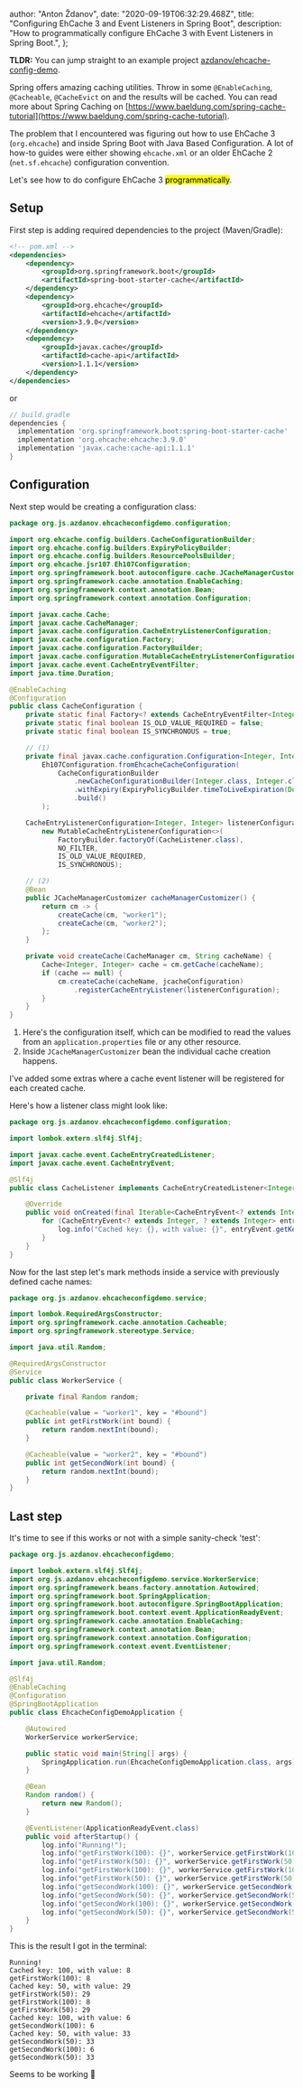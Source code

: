 
  author: "Anton Ždanov",
  date: "2020-09-19T06:32:29.468Z",
  title: "Configuring EhCache 3 and Event Listeners in Spring Boot",
  description:
    "How to programmatically configure EhCache 3 with Event Listeners in Spring Boot.",
};


**TLDR:** You can jump straight to an example project [azdanov/ehcache-config-demo](https://github.com/azdanov/ehcache-config-demo).

Spring offers amazing caching utilities. Throw in some `@EnableCaching`, `@Cacheable`, `@CacheEvict` on and the results will be cached. You can read more about Spring Caching on [https://www.baeldung.com/spring-cache-tutorial](https://www.baeldung.com/spring-cache-tutorial).

The problem that I encountered was figuring out how to use EhCache 3 (`org.ehcache`) and inside Spring Boot with Java Based Configuration. A lot of how-to guides were either showing `ehcache.xml` or an older EhCache 2 (`net.sf.ehcache`) configuration convention.

Let's see how to do configure EhCache 3 <mark>programmatically</mark>.

## Setup

First step is adding required dependencies to the project (Maven/Gradle):

```xml
<!-- pom.xml -->
<dependencies>
    <dependency>
        <groupId>org.springframework.boot</groupId>
        <artifactId>spring-boot-starter-cache</artifactId>
    </dependency>
    <dependency>
        <groupId>org.ehcache</groupId>
        <artifactId>ehcache</artifactId>
        <version>3.9.0</version>
    </dependency>
    <dependency>
        <groupId>javax.cache</groupId>
        <artifactId>cache-api</artifactId>
        <version>1.1.1</version>
    </dependency>
</dependencies>
```

or

```groovy
// build.gradle
dependencies {
  implementation 'org.springframework.boot:spring-boot-starter-cache'
  implementation 'org.ehcache:ehcache:3.9.0'
  implementation 'javax.cache:cache-api:1.1.1'
}
```

## Configuration

Next step would be creating a configuration class:

```java
package org.js.azdanov.ehcacheconfigdemo.configuration;

import org.ehcache.config.builders.CacheConfigurationBuilder;
import org.ehcache.config.builders.ExpiryPolicyBuilder;
import org.ehcache.config.builders.ResourcePoolsBuilder;
import org.ehcache.jsr107.Eh107Configuration;
import org.springframework.boot.autoconfigure.cache.JCacheManagerCustomizer;
import org.springframework.cache.annotation.EnableCaching;
import org.springframework.context.annotation.Bean;
import org.springframework.context.annotation.Configuration;

import javax.cache.Cache;
import javax.cache.CacheManager;
import javax.cache.configuration.CacheEntryListenerConfiguration;
import javax.cache.configuration.Factory;
import javax.cache.configuration.FactoryBuilder;
import javax.cache.configuration.MutableCacheEntryListenerConfiguration;
import javax.cache.event.CacheEntryEventFilter;
import java.time.Duration;

@EnableCaching
@Configuration
public class CacheConfiguration {
    private static final Factory<? extends CacheEntryEventFilter<Integer, Integer>> NO_FILTER = null;
    private static final boolean IS_OLD_VALUE_REQUIRED = false;
    private static final boolean IS_SYNCHRONOUS = true;

    // (1)
    private final javax.cache.configuration.Configuration<Integer, Integer> jcacheConfiguration =
        Eh107Configuration.fromEhcacheCacheConfiguration(
            CacheConfigurationBuilder
                .newCacheConfigurationBuilder(Integer.class, Integer.class, ResourcePoolsBuilder.heap(100))
                .withExpiry(ExpiryPolicyBuilder.timeToLiveExpiration(Duration.ofMinutes(5)))
                .build()
        );

    CacheEntryListenerConfiguration<Integer, Integer> listenerConfiguration =
        new MutableCacheEntryListenerConfiguration<>(
            FactoryBuilder.factoryOf(CacheListener.class),
            NO_FILTER,
            IS_OLD_VALUE_REQUIRED,
            IS_SYNCHRONOUS);

    // (2)
    @Bean
    public JCacheManagerCustomizer cacheManagerCustomizer() {
        return cm -> {
            createCache(cm, "worker1");
            createCache(cm, "worker2");
        };
    }

    private void createCache(CacheManager cm, String cacheName) {
        Cache<Integer, Integer> cache = cm.getCache(cacheName);
        if (cache == null) {
            cm.createCache(cacheName, jcacheConfiguration)
                .registerCacheEntryListener(listenerConfiguration);
        }
    }
}
```

1. Here's the configuration itself, which can be modified to read the values from an `application.properties` file or any other resource.
2. Inside `JCacheManagerCustomizer` bean the individual cache creation happens.

I've added some extras where a cache event listener will be registered for each created cache.

Here's how a listener class might look like:

```java
package org.js.azdanov.ehcacheconfigdemo.configuration;

import lombok.extern.slf4j.Slf4j;

import javax.cache.event.CacheEntryCreatedListener;
import javax.cache.event.CacheEntryEvent;

@Slf4j
public class CacheListener implements CacheEntryCreatedListener<Integer, Integer> {

    @Override
    public void onCreated(final Iterable<CacheEntryEvent<? extends Integer, ? extends Integer>> cacheEntryEvents) {
        for (CacheEntryEvent<? extends Integer, ? extends Integer> entryEvent : cacheEntryEvents) {
            log.info("Cached key: {}, with value: {}", entryEvent.getKey(), entryEvent.getValue());
        }
    }
}
```

Now for the last step let's mark methods inside a service with previously defined cache names:

```java
package org.js.azdanov.ehcacheconfigdemo.service;

import lombok.RequiredArgsConstructor;
import org.springframework.cache.annotation.Cacheable;
import org.springframework.stereotype.Service;

import java.util.Random;

@RequiredArgsConstructor
@Service
public class WorkerService {

    private final Random random;

    @Cacheable(value = "worker1", key = "#bound")
    public int getFirstWork(int bound) {
        return random.nextInt(bound);
    }

    @Cacheable(value = "worker2", key = "#bound")
    public int getSecondWork(int bound) {
        return random.nextInt(bound);
    }
}
```

## Last step

It's time to see if this works or not with a simple sanity-check 'test':

```java
package org.js.azdanov.ehcacheconfigdemo;

import lombok.extern.slf4j.Slf4j;
import org.js.azdanov.ehcacheconfigdemo.service.WorkerService;
import org.springframework.beans.factory.annotation.Autowired;
import org.springframework.boot.SpringApplication;
import org.springframework.boot.autoconfigure.SpringBootApplication;
import org.springframework.boot.context.event.ApplicationReadyEvent;
import org.springframework.cache.annotation.EnableCaching;
import org.springframework.context.annotation.Bean;
import org.springframework.context.annotation.Configuration;
import org.springframework.context.event.EventListener;

import java.util.Random;

@Slf4j
@EnableCaching
@Configuration
@SpringBootApplication
public class EhcacheConfigDemoApplication {

    @Autowired
    WorkerService workerService;

    public static void main(String[] args) {
        SpringApplication.run(EhcacheConfigDemoApplication.class, args);
    }

    @Bean
    Random random() {
        return new Random();
    }

    @EventListener(ApplicationReadyEvent.class)
    public void afterStartup() {
        log.info("Running!");
        log.info("getFirstWork(100): {}", workerService.getFirstWork(100));
        log.info("getFirstWork(50): {}", workerService.getFirstWork(50));
        log.info("getFirstWork(100): {}", workerService.getFirstWork(100));
        log.info("getFirstWork(50): {}", workerService.getFirstWork(50));
        log.info("getSecondWork(100): {}", workerService.getSecondWork(100));
        log.info("getSecondWork(50): {}", workerService.getSecondWork(50));
        log.info("getSecondWork(100): {}", workerService.getSecondWork(100));
        log.info("getSecondWork(50): {}", workerService.getSecondWork(50));
    }
}
```

This is the result I got in the terminal:

```text
Running!
Cached key: 100, with value: 8
getFirstWork(100): 8
Cached key: 50, with value: 29
getFirstWork(50): 29
getFirstWork(100): 8
getFirstWork(50): 29
Cached key: 100, with value: 6
getSecondWork(100): 6
Cached key: 50, with value: 33
getSecondWork(50): 33
getSecondWork(100): 6
getSecondWork(50): 33
```

Seems to be working 🙂
